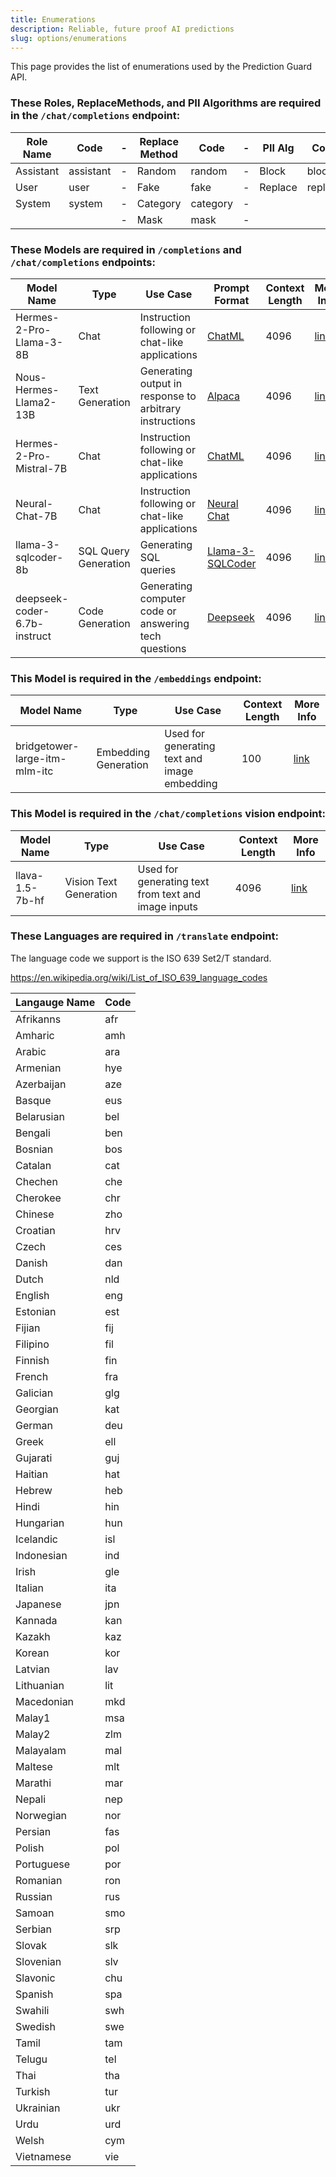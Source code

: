 ```yaml
---
title: Enumerations
description: Reliable, future proof AI predictions
slug: options/enumerations
---
```


This page provides the list of enumerations used by the Prediction Guard API.

### These Roles, ReplaceMethods, and PII Algorithms are required in the `/chat/completions` endpoint:

| Role Name | Code      | - | Replace Method | Code     | - | PII Alg  | Code    |
|-----------|-----------|---|----------------|----------|---|----------|---------|
| Assistant | assistant | - | Random         | random   | - | Block    | block   |
| User      | user      | - | Fake           | fake     | - | Replace  | replace |
| System    | system    | - | Category       | category | - |          |         | 
|           |           | - | Mask           | mask     | - |          |         | 

### These Models are required in `/completions` and `/chat/completions` endpoints:

| Model Name                   | Type                 | Use Case                                                | Prompt Format                                          | Context Length | More Info                                           |
| ---------------------------- | -------------------- | ------------------------------------------------------- | -----------------------------------------------------  | -------------- | ----------------------------------------------------|
| Hermes-2-Pro-Llama-3-8B      | Chat                 | Instruction following or chat-like applications         | [ChatML](/options/prompts#chatml)                      | 4096           | [link](/options/models#hermes-2-pro-llama-3-8b)     |
| Nous-Hermes-Llama2-13B       | Text Generation      | Generating output in response to arbitrary instructions | [Alpaca](/options/prompts#alpaca)                      | 4096           | [link](/options/models#nous-hermes-llama2-13b)      |
| Hermes-2-Pro-Mistral-7B      | Chat                 | Instruction following or chat-like applications         | [ChatML](/options/prompts#chatml)                      | 4096           | [link](/options/models#hermes-2-pro-mistral-7b)     |
| Neural-Chat-7B               | Chat                 | Instruction following or chat-like applications         | [Neural Chat](/options/prompts#neural-chat)            | 4096           | [link](/options/models#neural-chat-7b)              |
| llama-3-sqlcoder-8b          | SQL Query Generation | Generating SQL queries                                  | [Llama-3-SQLCoder](/options/prompts#llama-3-sqlcoder)  | 4096           | [link](/options/models#llama-3-sqlcoder-8b)         |
| deepseek-coder-6.7b-instruct | Code Generation      | Generating computer code or answering tech questions    | [Deepseek](/options/prompts#deepseek)                  | 4096           | [link](/options/models#deepseek-coder-67b-instruct) |

### This Model is required in the `/embeddings` endpoint:

| Model Name                        | Type                  | Use Case                                        | Context Length | More Info                                             |
| --------------------------------- | --------------------- | ----------------------------------------------- | -------------- | ------------------------------------------------------|
| bridgetower-large-itm-mlm-itc     | Embedding Generation  | Used for generating text and image embedding    | 100            | [link](/options/models#bridgetower-large-itm-mlm-itc) |

### This Model is required in the `/chat/completions` vision endpoint:

| Model Name                        | Type                    | Use Case                                               | Context Length  | More Info                              |
| --------------------------------- | ----------------------- | ------------------------------------------------------ | --------------- | -------------------------------------- |
| llava-1.5-7b-hf                   | Vision Text Generation  | Used for generating text from text and image inputs    | 4096            | [link](/options/models#llava-15-7b-hf) |

### These Languages are required in `/translate` endpoint:

The language code we support is the ISO 639 Set2/T standard.

https://en.wikipedia.org/wiki/List_of_ISO_639_language_codes

| Langauge Name | Code |
|---------------|------|
| Afrikanns     |  afr |
| Amharic       |  amh |
| Arabic        |  ara |
| Armenian      |  hye |
| Azerbaijan    |  aze |
| Basque        |  eus |
| Belarusian    |  bel |
| Bengali       |  ben |
| Bosnian       |  bos |
| Catalan       |  cat |
| Chechen       |  che |
| Cherokee      |  chr |
| Chinese       |  zho |
| Croatian      |  hrv |
| Czech         |  ces |
| Danish        |  dan |
| Dutch         |  nld |
| English       |  eng |
| Estonian      |  est |
| Fijian        |  fij |
| Filipino      |  fil |
| Finnish       |  fin |
| French        |  fra |
| Galician      |  glg |
| Georgian      |  kat |
| German        |  deu |
| Greek         |  ell |
| Gujarati      |  guj |
| Haitian       |  hat |
| Hebrew        |  heb |
| Hindi         |  hin |
| Hungarian     |  hun |
| Icelandic     |  isl |
| Indonesian    |  ind |
| Irish         |  gle |
| Italian       |  ita |
| Japanese      |  jpn |
| Kannada       |  kan |
| Kazakh        |  kaz |
| Korean        |  kor |
| Latvian       |  lav |
| Lithuanian    |  lit |
| Macedonian    |  mkd |
| Malay1        |  msa |
| Malay2        |  zlm |
| Malayalam     |  mal |
| Maltese       |  mlt |
| Marathi       |  mar |
| Nepali        |  nep |
| Norwegian     |  nor |
| Persian       |  fas |
| Polish        |  pol |
| Portuguese    |  por |
| Romanian      |  ron |
| Russian       |  rus |
| Samoan        |  smo |
| Serbian       |  srp |
| Slovak        |  slk |
| Slovenian     |  slv |
| Slavonic      |  chu |
| Spanish       |  spa |
| Swahili       |  swh |
| Swedish       |  swe |
| Tamil         |  tam |
| Telugu        |  tel |
| Thai          |  tha |
| Turkish       |  tur |
| Ukrainian     |  ukr |
| Urdu          |  urd |
| Welsh         |  cym |
| Vietnamese    |  vie |